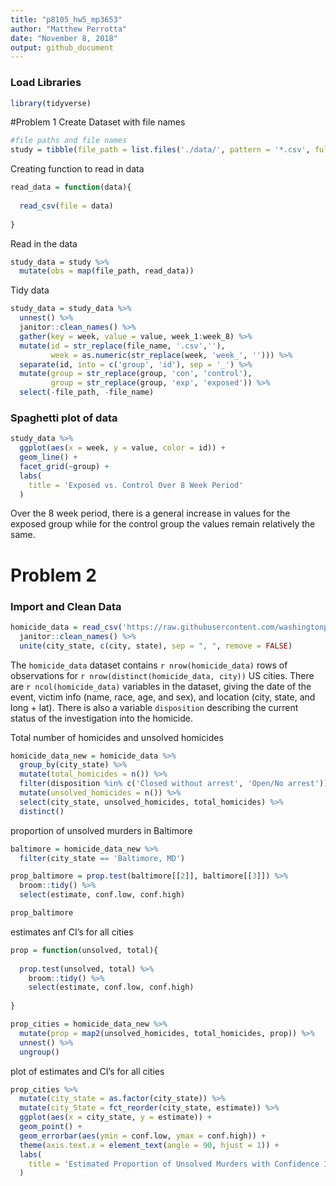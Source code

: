 ```yaml
---
title: "p8105_hw5_mp3653"
author: "Matthew Perrotta"
date: "November 8, 2018"
output: github_document
---
```


### Load Libraries
```r
library(tidyverse)
```
#Problem 1
Create Dataset with file names
```r
#file paths and file names
study = tibble(file_path = list.files('./data/', pattern = '*.csv', full.names = TRUE), file_name = basename(file_path))
```

Creating function to read in data
```r
read_data = function(data){
  
  read_csv(file = data)
  
}
```

Read in the data
```r
study_data = study %>%
  mutate(obs = map(file_path, read_data))
```

Tidy data
```r
study_data = study_data %>% 
  unnest() %>% 
  janitor::clean_names() %>% 
  gather(key = week, value = value, week_1:week_8) %>% 
  mutate(id = str_replace(file_name, '.csv',''),
         week = as.numeric(str_replace(week, 'week_', ''))) %>% 
  separate(id, into = c('group', 'id'), sep = '_') %>% 
  mutate(group = str_replace(group, 'con', 'control'),
         group = str_replace(group, 'exp', 'exposed')) %>% 
  select(-file_path, -file_name)
```

### Spaghetti plot of data
```r
study_data %>% 
  ggplot(aes(x = week, y = value, color = id)) +
  geom_line() +
  facet_grid(~group) +
  labs(
    title = 'Exposed vs. Control Over 8 Week Period'
  )
```
Over the 8 week period, there is a general increase in values for the exposed group while for the control group the values remain relatively the same.


# Problem 2
### Import and Clean Data
```r
homicide_data = read_csv('https://raw.githubusercontent.com/washingtonpost/data-homicides/master/homicide-data.csv') %>%
  janitor::clean_names() %>% 
  unite(city_state, c(city, state), sep = ", ", remove = FALSE)
```

The `homicide_data` dataset contains `r nrow(homicide_data)` rows of observations for `r nrow(distinct(homicide_data, city))` US cities. There are `r ncol(homicide_data)` variables in the dataset, giving the date of the event, victim info (name, race, age, and sex), and location (city, state, and long + lat). There is also a variable `disposition` describing the current status of the investigation into the homicide.

Total number of homicides and unsolved homicides
```r
homicide_data_new = homicide_data %>% 
  group_by(city_state) %>% 
  mutate(total_homicides = n()) %>% 
  filter(disposition %in% c('Closed without arrest', 'Open/No arrest')) %>%
  mutate(unsolved_homicides = n()) %>% 
  select(city_state, unsolved_homicides, total_homicides) %>% 
  distinct()
```

proportion of unsolved murders in Baltimore
```r
baltimore = homicide_data_new %>% 
  filter(city_state == 'Baltimore, MD')

prop_baltimore = prop.test(baltimore[[2]], baltimore[[3]]) %>% 
  broom::tidy() %>%  
  select(estimate, conf.low, conf.high)

prop_baltimore
```

estimates anf CI's for all cities
```r
prop = function(unsolved, total){
  
  prop.test(unsolved, total) %>% 
    broom::tidy() %>%  
    select(estimate, conf.low, conf.high)
    
}

prop_cities = homicide_data_new %>% 
  mutate(prop = map2(unsolved_homicides, total_homicides, prop)) %>% 
  unnest() %>% 
  ungroup()
```

plot of estimates and CI's for all cities
```r
prop_cities %>% 
  mutate(city_state = as.factor(city_state)) %>% 
  mutate(city_State = fct_reorder(city_state, estimate)) %>% 
  ggplot(aes(x = city_state, y = estimate)) +
  geom_point() +
  geom_errorbar(aes(ymin = conf.low, ymax = conf.high)) +
  theme(axis.text.x = element_text(angle = 90, hjust = 1)) +
  labs(
    title = 'Estimated Proportion of Unsolved Murders with Confidence Intervals'
  )
```

